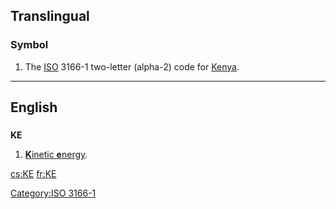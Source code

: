 {{also|Appendix:Variations of "ke"}}
==Translingual==
===Symbol===
{{infl|mul|symbol}}
# The [[ISO]] 3166-1 two-letter (alpha-2) code for [[Kenya]].

[[Category:ISO 3166-1]]
----

==English==
==={{initialism}}===
'''KE'''
# [[kinetic energy|'''K'''inetic '''e'''nergy]].

[[cs:KE]]
[[fr:KE]]